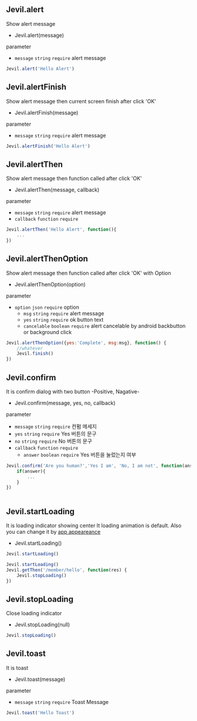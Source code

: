 
## Jevil.alert

Show alert message

- Jevil.alert(message)

parameter

- `message` `string` `require` alert message

```js filename="Example code"
Jevil.alert('Hello Alert')
```

## Jevil.alertFinish

Show alert message then current screen finish after click 'OK'

- Jevil.alertFinish(message)

parameter

- `message` `string` `require` alert message


```js filename="Example code"
Jevil.alertFinish('Hello Alert')
```




## Jevil.alertThen

Show alert message then function called after click 'OK'

- Jevil.alertThen(message, callback)

parameter
- `message` `string` `require` alert message
- `callback` `function` `require` 


```js filename="Example code"
Jevil.alertThen('Hello Alert', function(){
    ...
})
```




## Jevil.alertThenOption

Show alert message then function called after click 'OK' with Option

- Jevil.alertThenOption(option)

parameter

- `option` `json` `require` option
    - `msg` `string` `require` alert message
    - `yes` `string` `require` ok button text
    - `cancelable` `boolean` `require` alert cancelable by android backbutton or background click


```js filename="Example code"
Jevil.alertThenOption({yes:'Complete', msg:msg}, function() {
    //whatever
    Jevil.finish()
}) 
```




## Jevil.confirm

It is confirm dialog with two button -Positive, Nagative-

- Jevil.confirm(message, yes, no, callback)

parameter

- `message` `string` `require` 컨펌 메세지
- `yes` `string` `require` Yes 버튼의 문구
- `no` `string` `require` No 버튼의 문구
- `callback` `function` `require` 
    - `answer` `boolean` `require` Yes 버튼을 눌렀는지 여부


```js filename="Example code"
Jevil.confirm('Are you human?','Yes I am', 'No, I am not', function(answer){
    if(answer){
        ...
    }
})
        
```




## Jevil.startLoading

It is loading indicator showing center 
It loading animation is default. 
Also you can change it by [app appeareance](/mobileapp/appearance#loading-indicator)

- Jevil.startLoading()

```js filename="Example code"
Jevil.startLoading()  
```

```js filename="Example code - combine with network request"
Jevil.startLoading()
Jevil.getThen('/member/hello', function(res) {
    Jevil.stopLoading()
})
```



## Jevil.stopLoading

Close loading indicator

- Jevil.stopLoading(null)

```js filename="Example code"
Jevil.stopLoading()
```


## Jevil.toast

It is toast

- Jevil.toast(message)

parameter

- `message` `string` `require` Toast Message


```js filename="Example code"
Jevil.toast('Hello Toast')
```



